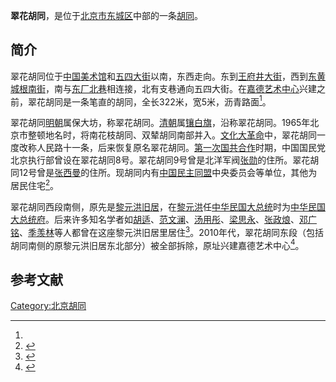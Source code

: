 '''翠花胡同'''，是位于[[北京市|北京市]][[东城区_(北京市)|东城区]]中部的一条[[胡同|胡同]]。

==简介==
翠花胡同位于[[中国美术馆|中国美术馆]]和[[五四大街|五四大街]]以南，东西走向。东到[[王府井大街|王府井大街]]，西到[[东黄城根南街|东黄城根南街]]，南与[[东厂北巷|东厂北巷]]相连接，北有支巷通向五四大街。在[[嘉德艺术中心|嘉德艺术中心]]兴建之前，翠花胡同是一条笔直的胡同，全长322米，宽5米，沥青路面<ref name=dhly/>。

翠花胡同[[明朝|明朝]]属保大坊，称翠花胡同。[[清朝|清朝]]属[[镶白旗|镶白旗]]，沿称翠花胡同。1965年北京市整顿地名时，将南花枝胡同、双辇胡同南部并入。[[文化大革命|文化大革命]]中，翠花胡同一度改称人民路十一条，后来恢复原名翠花胡同。[[第一次国共合作|第一次国共合作]]时期，中国国民党北京执行部曾设在翠花胡同8号。翠花胡同9号曾是北洋军阀[[张勋|张勋]]的住所。翠花胡同12号曾是[[张西曼|张西曼]]的住所。现胡同内有[[中国民主同盟|中国民主同盟]]中央委员会等单位，其他为居民住宅<ref name=dhly>{{Cite web |url = http://www.bjdclib.com/subdb/laneculture/lane/200906/t20090610_1659.html |title = 翠花胡同 |author =  |date = 2009-06-10 |publisher =东华流韵  |language =  |accessdate =  |quote =  }}</ref>。

翠花胡同西段南侧，原先是[[黎元洪旧居|黎元洪旧居]]，在[[黎元洪|黎元洪]]任[[中华民国大总统|中华民国大总统]]时为[[中华民国大总统府|中华民国大总统府]]。后来许多知名学者如[[胡适|胡适]]、[[范文澜|范文澜]]、[[汤用彤|汤用彤]]、[[梁思永|梁思永]]、[[张政烺|张政烺]]、[[邓广铭|邓广铭]]、[[季羡林|季羡林]]等人都曾在这座黎元洪旧居里居住<ref>{{Cite web |url = http://www.bjdclib.com/dclib/subjectdb/dhly/newsphoto/201407/t20140721_147434.html |title =  季羡林与翠花胡同|author =  |date = 2014-07-21 |publisher =东华流韵  |language =  |accessdate =  |quote =  }}</ref>。2010年代，翠花胡同东段（包括胡同南侧的原黎元洪旧居东北部分）被全部拆除，原址兴建嘉德艺术中心<ref>{{Cite web |url = http://news.xinhuanet.com/legal/2016-01/20/c_128646494.htm |title =九三学社：建议东西城合并为北京中央区  |author =  |date = 2016-01-20 |publisher =  新华网|language =  |accessdate =  |quote =  }}</ref>。

== 参考文献 ==
{{Reflist|30em}}

[[Category:北京胡同|Category:北京胡同]]